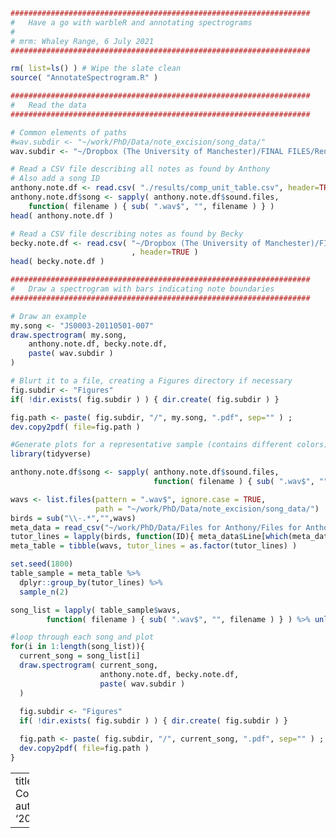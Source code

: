
```r
###################################################################
#	Have a go with warbleR and annotating spectrograms
#
# mrm: Whaley Range, 6 July 2021
###################################################################

rm( list=ls() )	# Wipe the slate clean
source( "AnnotateSpectrogram.R" ) 

###################################################################
#	Read the data
###################################################################

# Common elements of paths
#wav.subdir <- "~/work/PhD/Data/note_excision/song_data/"
wav.subdir <- "~/Dropbox (The University of Manchester)/FINAL FILES/RenamedKoe/"

# Read a CSV file describing all notes as found by Anthony
# Also add a song ID
anthony.note.df <- read.csv( "./results/comp_unit_table.csv", header=TRUE )
anthony.note.df$song <- sapply( anthony.note.df$sound.files,
	function( filename ) { sub( ".wav$", "", filename ) } )
head( anthony.note.df )

# Read a CSV file describing notes as found by Becky
becky.note.df <- read.csv( "~/Dropbox (The University of Manchester)/FINAL FILES/20210303/Cleaned Files/UnitTable_20201122_Cleaned2.csv"
                           , header=TRUE )
head( becky.note.df )

###################################################################
#	Draw a spectrogram with bars indicating note boundaries
###################################################################

# Draw an example
my.song <- "JS0003-20110501-007"
draw.spectrogram( my.song, 
	anthony.note.df, becky.note.df,
	paste( wav.subdir )
)

# Blurt it to a file, creating a Figures directory if necessary
fig.subdir <- "Figures"
if( !dir.exists( fig.subdir ) ) { dir.create( fig.subdir ) }

fig.path <- paste( fig.subdir, "/", my.song, ".pdf", sep="" ) ;
dev.copy2pdf( file=fig.path ) 

#Generate plots for a representative sample (contains different colors) ----
library(tidyverse)

anthony.note.df$song <- sapply( anthony.note.df$sound.files,
                                function( filename ) { sub( ".wav$", "", filename ) } )

wavs <- list.files(pattern = ".wav$", ignore.case = TRUE,
                   path = "~/work/PhD/Data/note_excision/song_data/")
birds = sub("\\-.*","",wavs) 
meta_data = read_csv("~/work/PhD/Data/Files for Anthony/Files for Anthony/JavaSparrow_Metadata.csv")
tutor_lines = lapply(birds, function(ID){ meta_data$Line[which(meta_data$`Bird ID` == ID)]} ) %>% unlist()
meta_table = tibble(wavs, tutor_lines = as.factor(tutor_lines) )

set.seed(1800)
table_sample = meta_table %>%
  dplyr::group_by(tutor_lines) %>%
  sample_n(2)

song_list = lapply( table_sample$wavs,
        function( filename ) { sub( ".wav$", "", filename ) } ) %>% unlist()

#loop through each song and plot
for(i in 1:length(song_list)){
  current_song = song_list[i]
  draw.spectrogram( current_song,
                    anthony.note.df, becky.note.df,
                    paste( wav.subdir )
  )
  
  fig.subdir <- "Figures"
  if( !dir.exists( fig.subdir ) ) { dir.create( fig.subdir ) }

  fig.path <- paste( fig.subdir, "/", current_song, ".pdf", sep="" ) ;
  dev.copy2pdf( file=fig.path )
}
```



---
title: CompareNotePatterns.R
author: P91068SK
date: '2022-02-22'

---
